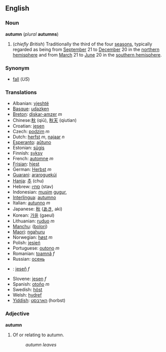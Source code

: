 ==English==
===Noun===
'''autumn''' (''plural'' '''autumns''')

#(''chiefly British'') Traditionally the third of the four [[season]]s, typically regarded as being from [[September]] 21 to [[December]] 20 in the [[northern hemisphere]] and from [[March]] 21 to [[June]] 20 in the [[southern hemisphere]].

===Synonym===
*[[fall]] (''US'')

===Translations===
*Albanian: [[vjeshtë]]
*[[Basque]]: [[udazken]]
*[[Breton]]: [[diskar-amzer]] ''m''
*Chinese:[[秋]] (qiū), [[秋天]] (qiutian)
*Croatian: [[jesen]]
*Czech: [[podzim]] ''m''
*Dutch: [[herfst]] ''m'', [[najaar]] ''n''
*[[Esperanto]]: [[aŭtuno]]
*Estonian: [[sügis]]
*Finnish: [[syksy]]
*French: [[automne]] ''m''
*[[Frisian]]: [[hjest]]
*German: [[Herbst]] ''m''
*[[Guarani]]: [[araroguekúi]]
*[[Hanja]]: [[추]] (chu)
*Hebrew: [[סתיו]] (stav)
*Indonesian: [[musim]] [[gugur]], 
*[[Interlingua]]: [[autumno]]
*Italian: [[autunno]] ''m''
*Japanese: [[秋]] ([[あき]], aki)
*Korean: [[가을]] (gaeul)
*Lithuanian: [[ruduo]] ''m''
*[[Manchu]]: ([[bolori]])
*[[Maori]]: [[ngahuru]]
*Norwegian: [[høst]] ''m''
*Polish: [[jesień]]
*Portuguese: [[outono]] ''m''
*Romanian: [[toamnă]] ''f''
*Russian: [[осень]]
*{{sk}}: [[jeseň]] ''f''
*Slovene: [[jesen]] ''f''
*Spanish: [[otoño]] ''m''
*Swedish: [[höst]]
*Welsh: [[hydref]]
*[[Yiddish]]: [[האַרבּסט]] (horbst)

===Adjective===
'''autumn'''

#Of or relating to autumn.
#:''autumn leaves''
